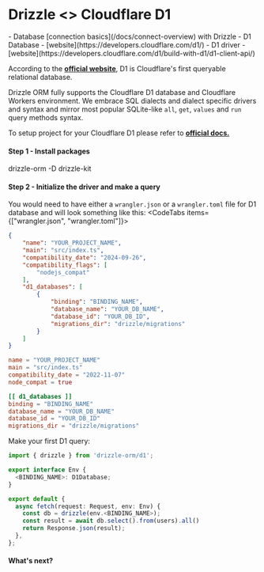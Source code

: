 
# Drizzle \<\> Cloudflare D1

<Prerequisites>
- Database [connection basics](/docs/connect-overview) with Drizzle
- D1 Database - [website](https://developers.cloudflare.com/d1/)
- D1 driver - [website](https://developers.cloudflare.com/d1/build-with-d1/d1-client-api/)
</Prerequisites>

According to the **[official website](https://developers.cloudflare.com/d1/)**, 
D1 is Cloudflare's first queryable relational database.  
  
Drizzle ORM fully supports the Cloudflare D1 database and Cloudflare Workers environment.
We embrace SQL dialects and dialect specific drivers and syntax and mirror most popular 
SQLite-like `all`, `get`, `values` and `run` query methods syntax.

To setup project for your Cloudflare D1 please refer to **[official docs.](https://developers.cloudflare.com/d1/)**

#### Step 1 - Install packages
<Npm>
drizzle-orm
-D drizzle-kit
</Npm>

#### Step 2 - Initialize the driver and make a query

You would need to have either a `wrangler.json` or a `wrangler.toml` file for D1 database and will look something like this:
<CodeTabs items={["wrangler.json", "wrangler.toml"]}>
```json
{
    "name": "YOUR_PROJECT_NAME",
    "main": "src/index.ts",
    "compatibility_date": "2024-09-26",
    "compatibility_flags": [
        "nodejs_compat"
    ],
    "d1_databases": [
        {
            "binding": "BINDING_NAME",
            "database_name": "YOUR_DB_NAME",
            "database_id": "YOUR_DB_ID",
            "migrations_dir": "drizzle/migrations"
        }
    ]
}
```
```toml
name = "YOUR_PROJECT_NAME"
main = "src/index.ts"
compatibility_date = "2022-11-07"
node_compat = true

[[ d1_databases ]]
binding = "BINDING_NAME"
database_name = "YOUR_DB_NAME"
database_id = "YOUR_DB_ID"
migrations_dir = "drizzle/migrations"
```
</CodeTabs>

Make your first D1 query:
```typescript copy
import { drizzle } from 'drizzle-orm/d1';

export interface Env {
  <BINDING_NAME>: D1Database;
}

export default {
  async fetch(request: Request, env: Env) {
    const db = drizzle(env.<BINDING_NAME>);
    const result = await db.select().from(users).all()
    return Response.json(result);
  },
};
```

#### What's next?

<WhatsNextPostgres/>